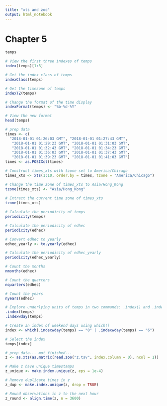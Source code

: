 ```yaml
---
title: "xts and zoo"
output: html_notebook
---
```


# Chapter 5 

```r
temps

# View the first three indexes of temps
index(temps)[1:3]

# Get the index class of temps
indexClass(temps)

# Get the timezone of temps
indexTZ(temps)

# Change the format of the time display
indexFormat(temps) <- "%b-%d-%Y"

# View the new format
head(temps)
```

```r
# prep data
times <- c(
  "2018-01-01 01:26:03 GMT", "2018-01-01 01:27:43 GMT",
   "2018-01-01 01:29:23 GMT", "2018-01-01 01:31:03 GMT",
   "2018-01-01 01:32:43 GMT", "2018-01-01 01:34:23 GMT",
   "2018-01-01 01:36:03 GMT", "2018-01-01 01:37:43 GMT",
   "2018-01-01 01:39:23 GMT", "2018-01-01 01:41:03 GMT")
times <- as.POSIXct(times)

# Construct times_xts with tzone set to America/Chicago
times_xts <- xts(1:10, order.by = times, tzone = "America/Chicago")

# Change the time zone of times_xts to Asia/Hong_Kong
tzone(times_xts) <- "Asia/Hong_Kong"
  
# Extract the current time zone of times_xts
tzone(times_xts)
```

```r
# Calculate the periodicity of temps
periodicity(temps)

# Calculate the periodicity of edhec
periodicity(edhec)

# Convert edhec to yearly
edhec_yearly <- to.yearly(edhec)

# Calculate the periodicity of edhec_yearly
periodicity(edhec_yearly)
```

```r
# Count the months
nmonths(edhec)

# Count the quarters
nquarters(edhec)

# Count the years
nyears(edhec)

```

```r
# Explore underlying units of temps in two commands: .index() and .indexwday()
.index(temps)
.indexwday(temps)

# Create an index of weekend days using which()
index <- which(.indexwday(temps) == "0" | .indexwday(temps) == "6")

# Select the index
temps[index]
```

```r
# prep data... mot finished...
z <- as.xts(as.matrix(read.zoo("z.tsv", index.column = 0), ncol = 1))

# Make z have unique timestamps
z_unique <- make.index.unique(z, eps = 1e-4)

# Remove duplicate times in z
z_dup <- make.index.unique(z, drop = TRUE)

# Round observations in z to the next hour
z_round <- align.time(z, n = 3600)




```

